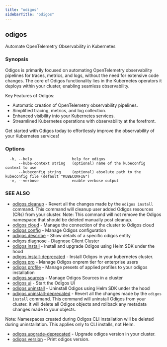 ```yaml
---
title: "odigos"
sidebarTitle: "odigos"
---
```

## odigos

Automate OpenTelemetry Observability in Kubernetes

### Synopsis

Odigos is primarily focused on automating OpenTelemetry observability pipelines for traces, metrics, and logs, without the need for extensive code changes. The core of Odigos functionality lies in the Kubernetes operators it deploys within your cluster, enabling seamless observability.

Key Features of Odigos:
- Automatic creation of OpenTelemetry observability pipelines.
- Simplified tracing, metrics, and log collection.
- Enhanced visibility into your Kubernetes services.
- Streamlined Kubernetes operations with observability at the forefront.

Get started with Odigos today to effortlessly improve the observability of your Kubernetes services!

### Options

```
  -h, --help                  help for odigos
      --kube-context string   (optional) name of the kubeconfig context to use
      --kubeconfig string     (optional) absolute path to the kubeconfig file (default "KUBECONFIG")
  -v, --verbose               enable verbose output
```

### SEE ALSO

* [odigos cleanup](/cli/odigos_cleanup)	 - Revert all the changes made by the `odigos install` command.
This command will cleanup user added Odigos resources (CRs) from your cluster.
Note: This command will not remove the Odigos namespace that should be deleted manually post cleanup.
* [odigos cloud](/cli/odigos_cloud)	 - Manage the connection of the cluster to Odigos cloud
* [odigos config](/cli/odigos_config)	 - Manage Odigos configuration
* [odigos describe](/cli/odigos_describe)	 - Show details of a specific odigos entity
* [odigos diagnose](/cli/odigos_diagnose)	 - Diagnose Client Cluster
* [odigos install](/cli/odigos_install)	 - Install and upgrade Odigos using Helm SDK under the hood
* [odigos install-deprecated](/cli/odigos_install-deprecated)	 - Install Odigos in your kubernetes cluster.
* [odigos pro](/cli/odigos_pro)	 - Manage Odigos onprem tier for enterprise users
* [odigos profile](/cli/odigos_profile)	 - Manage presets of applied profiles to your odigos installation
* [odigos sources](/cli/odigos_sources)	 - Manage Odigos Sources in a cluster
* [odigos ui](/cli/odigos_ui)	 - Start the Odigos UI
* [odigos uninstall](/cli/odigos_uninstall)	 - Uninstall Odigos using Helm SDK under the hood
* [odigos uninstall-deprecated](/cli/odigos_uninstall-deprecated)	 - Revert all the changes made by the `odigos install` command.
This command will uninstall Odigos from your cluster. It will delete all Odigos objects
and rollback any metadata changes made to your objects.

Note: Namespaces created during Odigos CLI installation will be deleted during uninstallation. This applies only to CLI installs, not Helm.
* [odigos upgrade-deprecated](/cli/odigos_upgrade-deprecated)	 - Upgrade odigos version in your cluster.
* [odigos version](/cli/odigos_version)	 - Print odigos version.